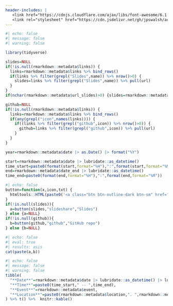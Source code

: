 ```yaml
---
header-includes: |
   <link href="https://cdnjs.cloudflare.com/ajax/libs/font-awesome/6.1.1/css/all.min.css" rel="stylesheet"/>
   <link rel="stylesheet" href="https://cdn.jsdelivr.net/gh/jpswalsh/academicons@1/css/academicons.min.css">
---
```


<style>
.button {
  padding-right: 10px;
  padding-left: 10px;
  padding-top: 0px!important;
  text-align: center;
  text-decoration: none;
  display: inline-block;
  margin: 0px 0px;
  border-radius: 8px;
}
</style>

```r
#| echo: false
#| message: false
#| warning: false

library(tidyverse)

slides=NULL
if(!is.null(rmarkdown::metadata$links)) {
  links=rmarkdown::metadata$links %>% bind_rows()
  if(links %>% filter(grepl("Slides",name)) %>% nrow()>0) {
    slides=links %>% filter(grepl("Slides",name)) %>% pull(url)
  }
}
if(nchar(rmarkdown::metadata$url_slides)>0) {slides=rmarkdown::metadata$url_slides}

github=NULL
if(!is.null(rmarkdown::metadata$links)) {
  links=rmarkdown::metadata$links %>% bind_rows()
  if(any(grepl("icon",names(links)))) {
    if((links %>% filter(grepl("github",icon)) %>% nrow()>0)) {
      github=links %>% filter(grepl("github",icon)) %>% pull(url)
    }
  }
}

year=rmarkdown::metadata$date |> as.Date() |> format("%Y")

start=rmarkdown::metadata$date |> lubridate::as_datetime()
time_start=paste0(format(start,format="%H"),":",format(start,format="%M"))
end=rmarkdown::metadata$date_end |> lubridate::as_datetime()
time_end=paste0(format(end,format="%H"),":",format(end,format="%M"))
```

```r
#| echo: false
button=function(x,icon,txt) { 
  htmltools::HTML(paste0('<a class="btn btn-outline-dark btn-sm" href="',x,'" target="_blank" rel="noopener noreferrer"><i class="fa-brands fa-',icon,'" role="img" aria-label="',txt,'"></i> ',txt,'</a>'))
}
if(!is.null(slides)){
  a=button(slides,"slideshare","Slides")
} else {a=NULL}
if(!is.null(github)){
  b=button(github,"github","GitHub repo")
} else {b=NULL}
```

```r
#| echo: false
#| eval: true
#| results: asis
cat(paste(a,b))
```


```r
#| echo: false
#| message: false
#| warning: false
tibble(
  "**Date**"=rmarkdown::metadata$date |> lubridate::as_datetime() |> lubridate::date() |> format("%d %B %Y"),
  "**Time**"=paste0(time_start," -- ",time_end),
  "**Event**"=rmarkdown::metadata$event,
  "**Location**"=paste0(rmarkdown::metadata$location,". ",rmarkdown::metadata$address$street,", ",rmarkdown::metadata$address$city)
) %>% t() %>%  knitr::kable()
```
